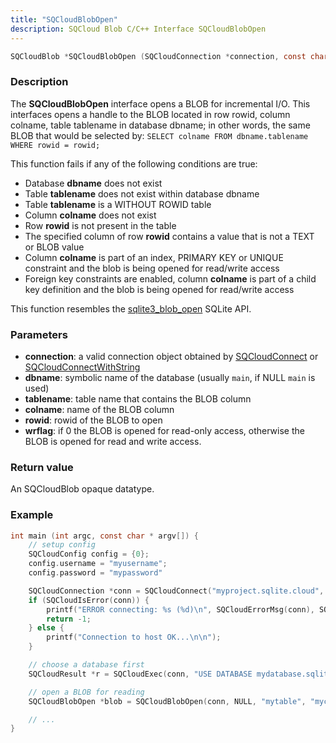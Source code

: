 ```yaml
---
title: "SQCloudBlobOpen"
description: SQCloud Blob C/C++ Interface SQCloudBlobOpen
---
```


```c
SQCloudBlob *SQCloudBlobOpen (SQCloudConnection *connection, const char *dbname, const char *tablename, const char *colname, int64_t rowid, bool wrflag);
```

### Description
The **SQCloudBlobOpen** interface opens a BLOB for incremental I/O. This interfaces opens a handle to the BLOB located in row rowid, column colname, table tablename in database dbname; in other words, the same BLOB that would be selected by: `SELECT colname FROM dbname.tablename WHERE rowid = rowid;`

This function fails if any of the following conditions are true:
* Database **dbname** does not exist
* Table **tablename** does not exist within database dbname
* Table **tablename** is a WITHOUT ROWID table
* Column **colname** does not exist
* Row **rowid** is not present in the table
* The specified column of row **rowid** contains a value that is not a TEXT or BLOB value
* Column **colname** is part of an index, PRIMARY KEY or UNIQUE constraint and the blob is being opened for read/write access
* Foreign key constraints are enabled, column **colname** is part of a child key definition and the blob is being opened for read/write access

This function resembles the [sqlite3_blob_open](https://www.sqlite.org/c3ref/blob_open.html) SQLite API. 

### Parameters
* **connection**: a valid connection object obtained by [SQCloudConnect](/docs/sdk/c/sqcloudconnect) or [SQCloudConnectWithString](/docs/sdk/c/sqcloudconnectwithstring)
* **dbname**: symbolic name of the database (usually `main`, if NULL `main` is used)
* **tablename**: table name that contains the BLOB column 
* **colname**: name of the BLOB column
* **rowid**: rowid of the BLOB to open
* **wrflag**: if 0 the BLOB is opened for read-only access, otherwise the BLOB is opened for read and write access.


### Return value
An SQCloudBlob opaque datatype.

### Example
```c
int main (int argc, const char * argv[]) {
    // setup config
    SQCloudConfig config = {0};
    config.username = "myusername";
    config.password = "mypassword"

    SQCloudConnection *conn = SQCloudConnect("myproject.sqlite.cloud", SQCLOUD_DEFAULT_PORT, &config);
    if (SQCloudIsError(conn)) {
        printf("ERROR connecting: %s (%d)\n", SQCloudErrorMsg(conn), SQCloudErrorCode(conn));
        return -1;
    } else {
        printf("Connection to host OK...\n\n");
    }

    // choose a database first
    SQCloudResult *r = SQCloudExec(conn, "USE DATABASE mydatabase.sqlite;");

    // open a BLOB for reading
    SQCloudBlobOpen *blob = SQCloudBlobOpen(conn, NULL, "mytable", "mycolumn", 1, 0);

    // ...
}
```